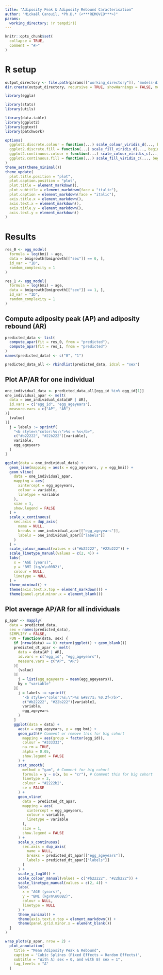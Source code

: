 ```yaml
---
title: "Adiposity Peak & Adiposity Rebound Caracterisation"
author: "Mickaël Canouil, *Ph.D.* (<***REMOVED***>)"
params:
  working_directory: !r tempdir()
---
```


```r
knitr::opts_chunk$set(
  collapse = TRUE,
  comment = "#>"
)
```

# R setup

```r
output_directory <- file.path(params[["working_directory"]], "models-diagnostics")
dir.create(output_directory, recursive = TRUE, showWarnings = FALSE, mode = "0775")

library(eggla)

library(stats)
library(utils)

library(data.table)
library(ggplot2)
library(ggtext)
library(patchwork)
```

```r
options(
  ggplot2.discrete.colour = function(...) scale_colour_viridis_d(..., begin = 0.15, end = 0.85),
  ggplot2.discrete.fill = function(...) scale_fill_viridis_d(..., begin = 0.15, end = 0.85),
  ggplot2.continuous.colour = function(...) scale_colour_viridis_c(..., begin = 0.15, end = 0.85),
  ggplot2.continuous.fill = function(...) scale_fill_viridis_c(..., begin = 0.15, end = 0.85)
)
theme_set(theme_minimal())
theme_update(
  plot.title.position = "plot",
  plot.caption.position = "plot",
  plot.title = element_markdown(),
  plot.subtitle = element_markdown(face = "italic"),
  plot.caption = element_markdown(face = "italic"),
  axis.title.x = element_markdown(),
  axis.text.x = element_markdown(),
  axis.title.y = element_markdown(),
  axis.text.y = element_markdown()
)
```

# Results

```r
res_0 <- egg_model(
  formula = log(bmi) ~ age,
  data = bmigrowth[bmigrowth[["sex"]] == 0, ],
  id_var = "ID",
  random_complexity = 1
)

res_1 <- egg_model(
  formula = log(bmi) ~ age,
  data = bmigrowth[bmigrowth[["sex"]] == 1, ],
  id_var = "ID",
  random_complexity = 1
)
```

## Compute adiposity peak (AP) and adiposity rebound (AR)

```r
predicted_data <- list(
  compute_apar(fit = res_0, from = "predicted"),
  compute_apar(fit = res_1, from = "predicted")
)
names(predicted_data) <- c("0", "1")

predicted_data_all <- rbindlist(predicted_data, idcol = "sex")
```

## Plot AP/AR for one individual

```r
one_individual_data <- predicted_data_all[egg_id %in% egg_id[1]]
one_individual_apar <- melt(
  data = one_individual_data[AP | AR],
  id.vars = c("egg_id", "egg_ageyears"),
  measure.vars = c("AP", "AR")
)[
  (value)
][
  j = labels := sprintf(
    "<b style=\"color:%s;\">%s = %s</b>",
    c("#b22222", "#22b222")[variable],
    variable,
    egg_ageyears
  )
]

ggplot(data = one_individual_data) +
  geom_line(mapping = aes(x = egg_ageyears, y = egg_bmi)) +
  geom_vline(
    data = one_individual_apar,
    mapping = aes(
      xintercept = egg_ageyears,
      colour = variable,
      linetype = variable
    ),
    size = 1,
    show.legend = FALSE
  ) +
  scale_x_continuous(
    sec.axis = dup_axis(
      name = NULL,
      breaks = one_individual_apar[["egg_ageyears"]],
      labels = one_individual_apar[["labels"]]
    )
  ) +
  scale_colour_manual(values = c("#b22222", "#22b222")) +
  scale_linetype_manual(values = c(2, 4)) +
  labs(
    x = "AGE (years)",
    y = "BMI (kg/m\u00B2)",
    colour = NULL,
    linetype = NULL
  ) +
  theme_minimal() +
  theme(axis.text.x.top = element_markdown()) +
  theme(panel.grid.minor.x = element_blank())
```


## Plot average AP/AR for all individuals

```r
p_apar <- mapply(
  data = predicted_data,
  sex = names(predicted_data),
  SIMPLIFY = FALSE,
  FUN = function(data, sex) {
    if (nrow(data) == 0) return(ggplot() + geom_blank())
    predicted_dt_apar <- melt(
      data = data[AP | AR],
      id.vars = c("egg_id", "egg_ageyears"),
      measure.vars = c("AP", "AR")
    )[
      (value)
    ][
      j = list(egg_ageyears = mean(egg_ageyears)),
      by = "variable"
    ][
      j = labels := sprintf(
        "<b style=\"color:%s;\">%s &#8771; %0.2f</b>",
        c("#b22222", "#22b222")[variable],
        variable,
        egg_ageyears
      )
    ]
    ggplot(data = data) +
      aes(x = egg_ageyears, y = egg_bmi) +
      geom_path(# Comment or remove this for big cohort
        mapping = aes(group = factor(egg_id)),
        colour = "#333333",
        na.rm = TRUE,
        alpha = 0.05,
        show.legend = FALSE
      ) +
      stat_smooth(
        method = "gam", # Comment for big cohort
        formula = y ~ s(x, bs = "cr"), # Comment this for big cohort
        linetype = 2,
        colour = "#2222b2",
        se = FALSE
      ) +
      geom_vline(
        data = predicted_dt_apar,
        mapping = aes(
          xintercept = egg_ageyears,
          colour = variable,
          linetype = variable
        ),
        size = 1,
        show.legend = FALSE
      ) +
      scale_x_continuous(
        sec.axis = dup_axis(
          name = NULL,
          breaks = predicted_dt_apar[["egg_ageyears"]],
          labels = predicted_dt_apar[["labels"]]
        )
      ) +
      scale_y_log10() +
      scale_colour_manual(values = c("#b22222", "#22b222")) +
      scale_linetype_manual(values = c(2, 4)) +
      labs(
        x = "AGE (years)",
        y = "BMI (kg/m\u00B2)",
        colour = NULL,
        linetype = NULL
      ) +
      theme_minimal() +
      theme(axis.text.x.top = element_markdown()) +
      theme(panel.grid.minor.x = element_blank())
  }
)

wrap_plots(p_apar, nrow = 2) +
  plot_annotation(
    title = "Mean Adiposity Peak & Rebound",
    caption = "Cubic Splines (Fixed Effects = Random Effects)",
    subtitle = "With A) sex = 0, and with B) sex = 1",
    tag_levels = "A"
  )
```

